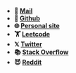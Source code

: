 - **💌 [Mail](mailto:hey.usedeep@gmail.com)**
- **🐙 [Github](https://www.github.com/usedeep)**
- **🌐 [Personal site](https://www.usedeep.tech)**
- **🏋 [Leetcode](https://leetcode.com/usedeep/)**
- **𝕏 [Twitter](https://www.x.com/tyre_deg)**
- **📚 [Stack Overflow](https://stackoverflow.com/users/22387029/usedeep)**
- **😈 [Reddit](https://www.reddit.com/user/tyre_deg)**
